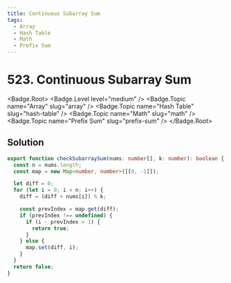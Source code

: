 ```yaml
---
title: Continuous Subarray Sum
tags:
  - Array
  - Hash Table
  - Math
  - Prefix Sum
---
```


# 523. Continuous Subarray Sum

<Badge.Root>
  <Badge.Level level="medium" />
  <Badge.Topic name="Array" slug="array" />
  <Badge.Topic name="Hash Table" slug="hash-table" />
  <Badge.Topic name="Math" slug="math" />
  <Badge.Topic name="Prefix Sum" slug="prefix-sum" />
</Badge.Root>

## Solution

```typescript filename="solution.ts" copy
export function checkSubarraySum(nums: number[], k: number): boolean {
  const n = nums.length;
  const map = new Map<number, number>([[0, -1]]);

  let diff = 0;
  for (let i = 0; i < n; i++) {
    diff = (diff + nums[i]) % k;

    const prevIndex = map.get(diff);
    if (prevIndex !== undefined) {
      if (i - prevIndex > 1) {
        return true;
      }
    } else {
      map.set(diff, i);
    }
  }
  return false;
}
```

<ProblemLink
  codingSite="leetcode"
  href="https://leetcode.com/problems/continuous-subarray-sum"
  title="Continuous Subarray Sum"
/>
